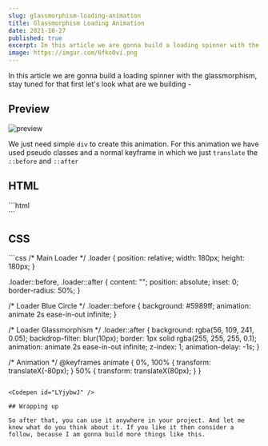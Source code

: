 ```yaml
---
slug: glassmorphism-loading-animation
title: Glassmorphism Loading Animation
date: 2021-10-27
published: true
excerpt: In this article we are gonna build a loading spinner with the glassmorphism UI.
image: https://imgur.com/6fkoOvi.png
---
```


In this article we are gonna build a loading spinner with the glassmorphism, stay tuned for that first let's look what are we building -

## Preview
![preview](https://i.imgur.com/3qp2yPz.gif)

We just need simple `div` to create this animation. For this animation we have used pseudo classes and a normal keyframe in which we just `translate` the `::before` and `::after`

## HTML

<CodeTitle lang="html" title="index.html" />
```html
<div class="loader"></div>
```

## CSS

<CodeTitle lang="css" title="styles.css" />
```css
/* Main Loader */
.loader {
  position: relative;
  width: 180px;
  height: 180px;
}

.loader::before,
.loader::after {
  content: "";
  position: absolute;
  inset: 0;
  border-radius: 50%;
}

/* Loader Blue Circle */
.loader::before {
  background: #5989ff;
  animation: animate 2s ease-in-out infinite;
}

/* Loader Glassmorphism */
.loader::after {
  background: rgba(56, 109, 241, 0.05);
  backdrop-filter: blur(10px);
  border: 1px solid rgba(255, 255, 255, 0.1);
  animation: animate 2s ease-in-out infinite;
  z-index: 1;
  animation-delay: -1s;
}

/* Animation */
@keyframes animate {
  0%,
  100% {
    transform: translateX(-80px);
  }
  50% {
    transform: translateX(80px);
  }
}
```

<Codepen id="LYjybwJ" />

## Wrapping up

So after that, you can use it anywhere in your project. And let me know what do you think about it. If you like it then consider a follow, because I am gonna build more things like this.
